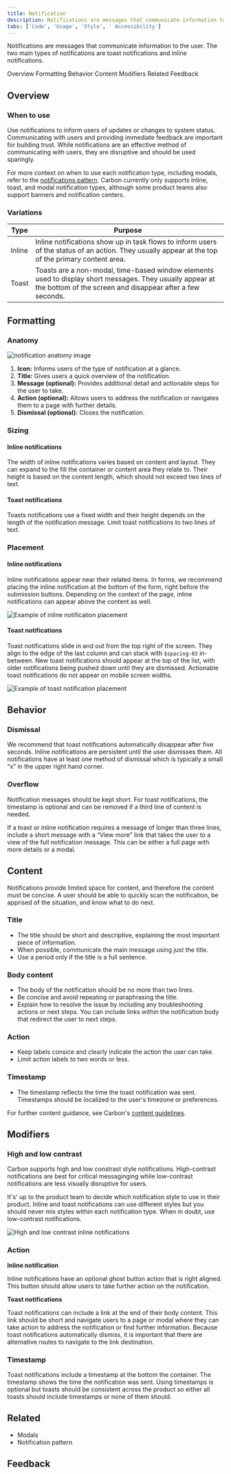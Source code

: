 ```yaml
---
title: Notification
description: Notifications are messages that communicate information to the user. The two main types of notificaitons are toast notifications and inline notifications.
tabs: ['Code', 'Usage', 'Style', ' Accessibility']
---
```


<PageDescription>

Notifications are messages that communicate information to the user. The two main types of notifications are toast notifications and inline notifications.

</PageDescription>

<AnchorLinks>

<AnchorLink>Overview</AnchorLink>
<AnchorLink>Formatting</AnchorLink>
<AnchorLink>Behavior</AnchorLink>
<AnchorLink>Content</AnchorLink>
<AnchorLink>Modifiers</AnchorLink>
<AnchorLink>Related</AnchorLink>
<AnchorLink>Feedback</AnchorLink>

</AnchorLinks>

## Overview

### When to use

Use notifications to inform users of updates or changes to system status. Communicating with users and providing immediate feedback are important for building trust. While notifications are an effective method of communicating with users, they are disruptive and should be used sparingly.

For more context on when to use each notification type, including modals, refer to the [notifications pattern](/patterns/notification-pattern/). Carbon currently only supports inline, toast, and modal notification types, although some product teams also support banners and notification centers.

### Variations

| Type   | Purpose                                                                                                                                                               |
| ------ | --------------------------------------------------------------------------------------------------------------------------------------------------------------------- |
| Inline | Inline notifications show up in task flows to inform users of the status of an action. They usually appear at the top of the primary content area.                    |
| Toast  | Toasts are a non-modal, time-based window elements used to display short messages. They usually appear at the bottom of the screen and disappear after a few seconds. |

## Formatting

### Anatomy

<Row>
<Column colLg={8}>

![notification anatomy image](images/notification-anatomy.png)

</Column>
</Row>

1. **Icon:** Informs users of the type of notification at a glance.
2. **Title:** Gives users a quick overview of the notification.
3. **Message (optional):** Provides additional detail and actionable steps for the user to take.
4. **Action (optional):** Allows users to address the notification or navigates them to a page with further details.
5. **Dismissal (optional):** Closes the notification.

### Sizing

#### Inline notifications

The width of inline notifications varies based on content and layout. They can expand to the fill the container or content area they relate to. Their height is based on the content length, which should not exceed two lines of text.

#### Toast notifications

Toasts notifications use a fixed width and their height depends on the length of the notification message. Limit toast notifications to two lines of text.

### Placement

#### Inline notifications

Inline notifications appear near their related items. In forms, we recommend placing the inline notification at the bottom of the form, right before the submission buttons. Depending on the context of the page, inline notifications can appear above the content as well.

<Row>
<Column colLg={8}>

![Example of inline notification placement](images/notification-placement-inline.png)

</Column>
</Row>

#### Toast notifications

Toast notifications slide in and out from the top right of the screen. They align to the edge of the last column and can stack with `$spacing-03` in-between. New toast notifications should appear at the top of the list, with older notifications being pushed down until they are dismissed.
Actionable toast notifications do not appear on mobile screen widths.

<Row>
<Column colLg={8}>

![Example of toast notification placement](images/notification-placement-toast.png)

</Column>
</Row>

## Behavior

### Dismissal

We recommend that toast notifications automatically disappear after five seconds. Inline notifications are persistent until the user dismisses them. All notifications have at least one method of dismissal which is typically a small “x” in the upper right hand corner.

### Overflow

Notification messages should be kept short. For toast notifications, the timestamp is optional and can be removed if a third line of content is needed.

If a toast or inline notification requires a message of longer than three lines, include a short message with a “View more” link that takes the user to a view of the full notification message. This can be either a full page with more details or a modal.

## Content

Notifications provide limited space for content, and therefore the content must be concise. A user should be able to quickly scan the notification, be apprised of the situation, and know what to do next.

### Title

- The title should be short and descriptive, explaining the most important piece of information.
- When possible, communicate the main message using just the title.
- Use a period only if the title is a full sentence.

### Body content

- The body of the notification should be no more than two lines.
- Be concise and avoid repeating or paraphrasing the title.
- Explain how to resolve the issue by including any troubleshooting actions or next steps. You can include links within the notification body that redirect the user to next steps.

### Action

- Keep labels consice and clearly indicate the action the user can take.
- Limit action labels to two words or less.

### Timestamp

- The timestamp reflects the time the toast notification was sent. Timestamps should be localized to the user's timezone or preferences.

For further content guidance, see Carbon's [content guidelines](/guidelines/content/general).

## Modifiers

### High and low contrast

Carbon supports high and low constrast style notifications. High-contrast notifications are best for critical messaginging while low-contrast notifications are less visually disruptive for users.

It's' up to the product team to decide which notification style to use in their product. Inline and toast notifications can use different styles but you should never mix styles within each notification type. When in doubt, use low-contrast notifications.

<Row>
<Column colLg={8}>

![High and low contrast inline notifications](images/notification-usage-4.png)

</Column>
</Row>

### Action

**Inline notification**

Inline notifications have an optional ghost button action that is right aligned. This button should allow users to take further action on the notification.

**Toast notifications**

Toast notifications can include a link at the end of their body content. This link should be short and navigate users to a page or modal where they can take action to address the notification or find further information. Because toast notifications automatically dismiss, it is important that there are alternative routes to navigate to the link destination.

### Timestamp

Toast notifications include a timestamp at the bottom the container. The timestamp shows the time the notification was sent. Using timestamps is optional but toasts should be consistent across the product so either all toasts should include timestamps or none of them should.

## Related

- Modals
- Notification pattern

## Feedback
